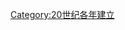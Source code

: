 {{estcat|194|2|1939|1950}}
{{Commons cat|1942 establishments}}
[[Category:20世纪各年建立|Category:20世纪各年建立]]